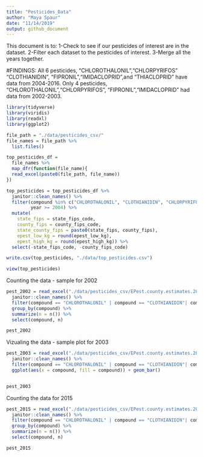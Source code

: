 ```yaml
---
title: "Pesticides_Data"
author: "Maya Spaur"
date: "11/14/2019"
output: github_document
---
```


This document is to:
1-Check to see if our pesticides of interest are in the dataset. 
2-Filter each dataset to the pesticides of interest. 
3-Merge all the years together. 


#FINDINGS: 
All 6 pesticides, "CHLOROTHALONIL","CHLORPYRIFOS"   "CLOTHIANIDIN", "FIPRONIL","IMIDACLOPRID",and "THIACLOPRID" have data from 2004-2016. 
Only 4 pesticides, "CHLOROTHALONIL","CHLORPYRIFOS", "FIPRONIL","IMIDACLOPRID" had data from 2002-2003.

```r
library(tidyverse)
library(viridis)
library(readxl)
library(ggplot2)
```

```r
file_path = "./data/pesticides_csv/"
file_names = file_path %>% 
  list.files()

top_pesticides_df = 
  file_names %>%
  map_dfr(function(file_name){
  read_excel(paste0(file_path, file_name))
}) 

top_pesticides = top_pesticides_df %>% 
  janitor::clean_names() %>%
  filter(compound %in% c("CHLOROTHALONIL", "CLOTHIANIDIN", "CHLORPYRIFOS","FIPRONIL", "IMIDACLOPRID",      "THIACLOPRID"),
         year >= 2004) %>% 
  mutate(
    state_fips = state_fips_code,
    county_fips = county_fips_code,
    state_county_fips = paste0(state_fips, county_fips),
    epest_low_kg = round(epest_low_kg),
    epest_high_kg = round(epest_high_kg)) %>%
  select(-state_fips_code, -county_fips_code) 

write.csv(top_pesticides, "./data/top_pesticides.csv")

view(top_pesticides)
```


Counting the data - sample for 2002

```r
pest_2002 = read_excel("./data/pesticides_csv/EPest.county.estimates.2003.xlsx") %>%
  janitor::clean_names() %>% 
  filter(compound == "CHLOROTHALONIL" | compound == "CLOTHIANIDIN"| compound == "CHLORPYRIFOS" | compound == "FIPRONIL" | compound == "IMIDACLOPRID"| compound ==  "THIACLOPRID") %>%
  group_by(compound) %>%
  summarize(n = n()) %>%
  select(compound, n)

pest_2002

```

Vizualing the data - sample plot for 2003

```r
pest_2003 = read_excel("./data/pesticides_csv/EPest.county.estimates.2003.xlsx") %>%
  janitor::clean_names() %>% 
  filter(compound == "CHLOROTHALONIL" | compound == "CLOTHIANIDIN"| compound == "CHLORPYRIFOS" | compound == "FIPRONIL" | compound == "IMIDACLOPRID"| compound ==  "THIACLOPRID") %>%
  ggplot(aes(x = compound, fill = compound)) + geom_bar()


pest_2003


```

Counting the data for 2015

```r
pest_2015 = read_excel("./data/pesticides_csv/EPest.county.estimates.2015.xlsx") %>%
  janitor::clean_names() %>% 
  filter(compound == "CHLOROTHALONIL" | compound == "CLOTHIANIDIN"| compound == "CHLORPYRIFOS" | compound == "FIPRONIL" | compound == "IMIDACLOPRID"| compound ==  "THIACLOPRID")  %>%
  group_by(compound) %>%
  summarize(n = n()) %>%
  select(compound, n)

pest_2015

```


